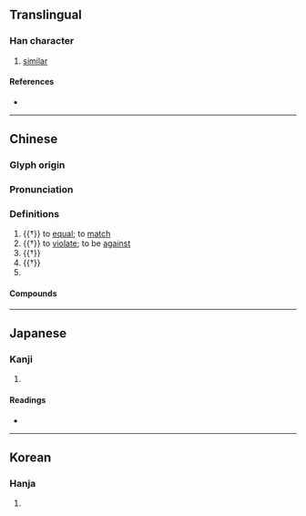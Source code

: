 {{also|件}}
{{character info/new}}
==Translingual==

===Han character===
{{Han char|rn=9|rad=人|as=04|sn=6|four=28240|canj=OOJ|ids=⿰亻午}}

# [[similar]]

====References====
* {{Han ref|kx=0094.170|dkj=00409|dj=0200.080|hdz=10122.020|uh=4EF5|ud=20213|bh=C9AE|bd=51630}}

----

==Chinese==
{{zh-forms}}

===Glyph origin===
{{Han etym}}

===Pronunciation===
{{zh-pron
|m=wǔ
|c=ng5
|mc=y
|oc=y
|ma=
|cat=a,v
}}

===Definitions===
{{zh-hanzi}}

# {{†}} to [[equal]]; to [[match]]
# {{†}} to [[violate]]; to be [[against]]
# {{†}} {{zh-alt-form|伍|[[five]]; [[troop]] of five soldiers}}
# {{†}} {{zh-alt-form|捂|to [[cover]] with hands}}
# {{surname|zh}}

====Compounds====
{{zh-der|仵作行人|仵作}}

----

==Japanese==

===Kanji===
{{ja-kanji|grade=|rs=人04}}

# {{rfdef|ja|sort=人04}}

====Readings====
* {{ja-readings|on=[[こ]] (ko), [[ご]] (go)|kun=[[あたる]] (ataru), [[あえて]] (aete), [[さからう]] (sakarau), [[おなじ]] (onaji)}}

----

==Korean==

===Hanja===
{{ko-hanja|hangeul=오|rv=o|mr=o}}

# {{rfdef|ko|sort=人04}}